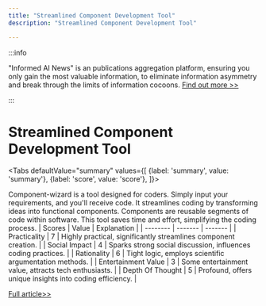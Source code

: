 ```yaml
---
title: "Streamlined Component Development Tool"
description: "Streamlined Component Development Tool"

---
```



:::info

"Informed AI News" is an publications aggregation platform, ensuring you only gain the most valuable information, to eliminate information asymmetry and break through the limits of information cocoons.  [Find out more >>](/)

:::

# Streamlined Component Development Tool


<Tabs
	defaultValue="summary"
	values={[
	{label: 'summary', value: 'summary'},
	{label: 'score', value: 'score'},
]}>
<TabItem value="summary">


Component-wizard is a tool designed for coders. Simply input your requirements, and you'll receive code. It streamlines coding by transforming ideas into functional components. Components are reusable segments of code within software. This tool saves time and effort, simplifying the coding process.
</TabItem>
<TabItem value="score">
	| Scores     | Value   | Explanation |
	| -------- | ------- | ------- |
	| Practicality  | 7    | Highly practical, significantly streamlines component creation.    |
	| Social Impact | 4     | Sparks strong social discussion, influences coding practices.    |
	| Rationality    | 6    | Tight logic, employs scientific argumentation methods.    |
	| Entertainment Value    | 3    | Some entertainment value, attracts tech enthusiasts.    |
	| Depth Of Thought    | 5    | Profound, offers unique insights into coding efficiency.    |
</TabItem>
</Tabs>

[Full article>>](https://www.producthunt.com/posts/component-wizard)
